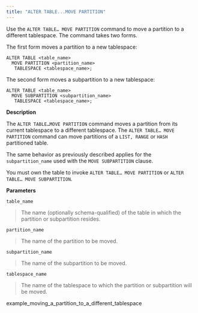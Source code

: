 ```yaml
---
title: "ALTER TABLE...MOVE PARTITION"
---
```


<div id="alter_table_move_partition" class="registered_link"></div>

Use the `ALTER TABLE… MOVE PARTITION` command to move a partition to a different tablespace. The command takes two forms.

The first form moves a partition to a new tablespace:

```text
ALTER TABLE <table_name>
  MOVE PARTITION <partition_name>
   TABLESPACE <tablespace_name>;
```

The second form moves a subpartition to a new tablespace:

```text
ALTER TABLE <table_name>
  MOVE SUBPARTITION <subpartition_name>
   TABLESPACE <tablespace_name>;
```

**Description**

The `ALTER TABLE…MOVE PARTITION` command moves a partition from its current tablespace to a different tablespace. The `ALTER TABLE… MOVE PARTITION` command can move partitions of a `LIST, RANGE` or `HASH` partitioned table.

The same behavior as previously described applies for the `subpartition_name` used with the `MOVE SUBPARTITION` clause.

You must own the table to invoke `ALTER TABLE… MOVE PARTITION` or `ALTER TABLE… MOVE SUBPARTITION`.

**Parameters**

`table_name`

> The name (optionally schema-qualified) of the table in which the partition or subpartition resides.

`partition_name`

> The name of the partition to be moved.

`subpartition_name`

> The name of the subpartition to be moved.

`tablespace_name`

> The name of the tablespace to which the partition or subpartition will be moved.

<div class="toctree" maxdepth="3">

example_moving_a_partition_to_a_different_tablespace

</div>
